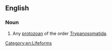 ==English==

===Noun===
{{en-noun}}

# Any [[protozoan]] of the order [[Trypanosomatida]].

[[Category:en:Lifeforms]]